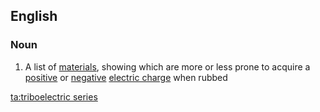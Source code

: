 ==English==

===Noun===
{{en-noun|-}}

# {{lb|en|physics}} A list of [[material]]s, showing which are more or less prone to acquire a [[positive]] or [[negative]] [[electric charge]] when rubbed

[[ta:triboelectric series]]